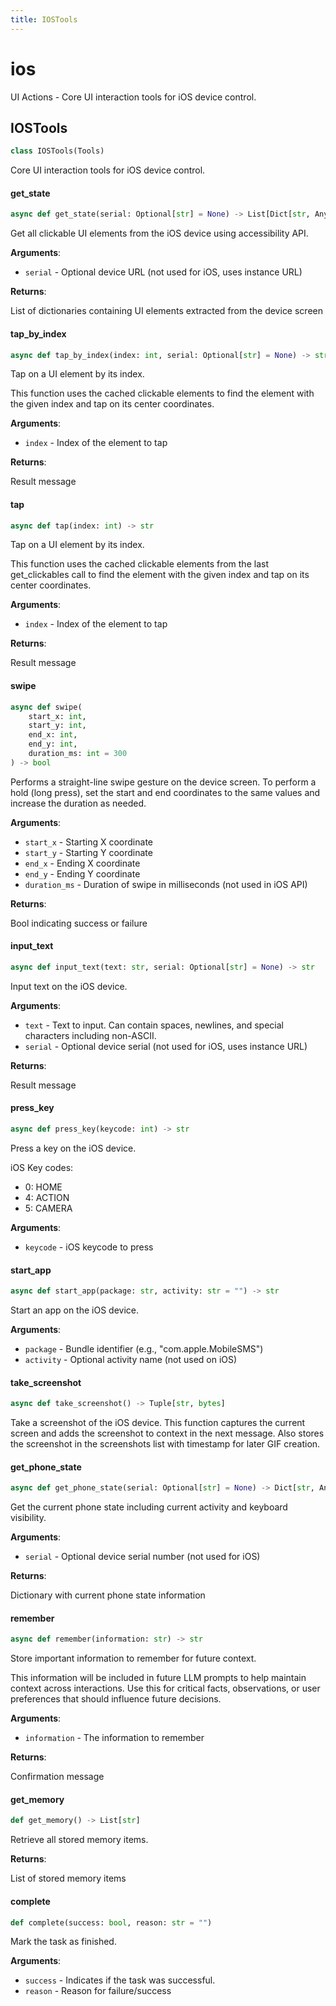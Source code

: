```yaml
---
title: IOSTools
---
```


<a id="droidrun.tools.ios"></a>

# ios

UI Actions - Core UI interaction tools for iOS device control.

<a id="droidrun.tools.ios.IOSTools"></a>

## IOSTools

```python
class IOSTools(Tools)
```

Core UI interaction tools for iOS device control.

<a id="droidrun.tools.ios.IOSTools.get_state"></a>

#### get\_state

```python
async def get_state(serial: Optional[str] = None) -> List[Dict[str, Any]]
```

Get all clickable UI elements from the iOS device using accessibility API.

**Arguments**:

- `serial` - Optional device URL (not used for iOS, uses instance URL)
  

**Returns**:

  List of dictionaries containing UI elements extracted from the device screen

<a id="droidrun.tools.ios.IOSTools.tap_by_index"></a>

#### tap\_by\_index

```python
async def tap_by_index(index: int, serial: Optional[str] = None) -> str
```

Tap on a UI element by its index.

This function uses the cached clickable elements
to find the element with the given index and tap on its center coordinates.

**Arguments**:

- `index` - Index of the element to tap
  

**Returns**:

  Result message

<a id="droidrun.tools.ios.IOSTools.tap"></a>

#### tap

```python
async def tap(index: int) -> str
```

Tap on a UI element by its index.

This function uses the cached clickable elements from the last get_clickables call
to find the element with the given index and tap on its center coordinates.

**Arguments**:

- `index` - Index of the element to tap
  

**Returns**:

  Result message

<a id="droidrun.tools.ios.IOSTools.swipe"></a>

#### swipe

```python
async def swipe(
    start_x: int,
    start_y: int,
    end_x: int,
    end_y: int,
    duration_ms: int = 300
) -> bool
```

Performs a straight-line swipe gesture on the device screen.
To perform a hold (long press), set the start and end coordinates to the same values and increase the duration as needed.

**Arguments**:

- `start_x` - Starting X coordinate
- `start_y` - Starting Y coordinate
- `end_x` - Ending X coordinate
- `end_y` - Ending Y coordinate
- `duration_ms` - Duration of swipe in milliseconds (not used in iOS API)

**Returns**:

  Bool indicating success or failure

<a id="droidrun.tools.ios.IOSTools.input_text"></a>

#### input\_text

```python
async def input_text(text: str, serial: Optional[str] = None) -> str
```

Input text on the iOS device.

**Arguments**:

- `text` - Text to input. Can contain spaces, newlines, and special characters including non-ASCII.
- `serial` - Optional device serial (not used for iOS, uses instance URL)
  

**Returns**:

  Result message

<a id="droidrun.tools.ios.IOSTools.press_key"></a>

#### press\_key

```python
async def press_key(keycode: int) -> str
```

Press a key on the iOS device.

iOS Key codes:
- 0: HOME
- 4: ACTION
- 5: CAMERA

**Arguments**:

- `keycode` - iOS keycode to press

<a id="droidrun.tools.ios.IOSTools.start_app"></a>

#### start\_app

```python
async def start_app(package: str, activity: str = "") -> str
```

Start an app on the iOS device.

**Arguments**:

- `package` - Bundle identifier (e.g., "com.apple.MobileSMS")
- `activity` - Optional activity name (not used on iOS)

<a id="droidrun.tools.ios.IOSTools.take_screenshot"></a>

#### take\_screenshot

```python
async def take_screenshot() -> Tuple[str, bytes]
```

Take a screenshot of the iOS device.
This function captures the current screen and adds the screenshot to context in the next message.
Also stores the screenshot in the screenshots list with timestamp for later GIF creation.

<a id="droidrun.tools.ios.IOSTools.get_phone_state"></a>

#### get\_phone\_state

```python
async def get_phone_state(serial: Optional[str] = None) -> Dict[str, Any]
```

Get the current phone state including current activity and keyboard visibility.

**Arguments**:

- `serial` - Optional device serial number (not used for iOS)
  

**Returns**:

  Dictionary with current phone state information

<a id="droidrun.tools.ios.IOSTools.remember"></a>

#### remember

```python
async def remember(information: str) -> str
```

Store important information to remember for future context.

This information will be included in future LLM prompts to help maintain context
across interactions. Use this for critical facts, observations, or user preferences
that should influence future decisions.

**Arguments**:

- `information` - The information to remember
  

**Returns**:

  Confirmation message

<a id="droidrun.tools.ios.IOSTools.get_memory"></a>

#### get\_memory

```python
def get_memory() -> List[str]
```

Retrieve all stored memory items.

**Returns**:

  List of stored memory items

<a id="droidrun.tools.ios.IOSTools.complete"></a>

#### complete

```python
def complete(success: bool, reason: str = "")
```

Mark the task as finished.

**Arguments**:

- `success` - Indicates if the task was successful.
- `reason` - Reason for failure/success

